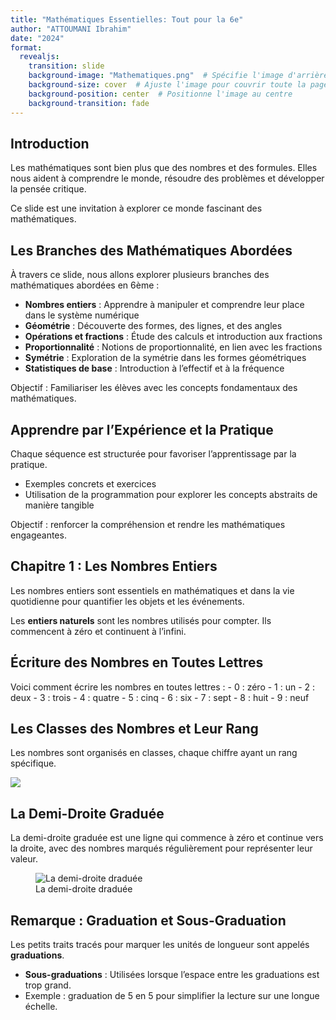 ```yaml
---
title: "Mathématiques Essentielles: Tout pour la 6e"
author: "ATTOUMANI Ibrahim"
date: "2024"
format: 
  revealjs:
    transition: slide
    background-image: "Mathematiques.png"  # Spécifie l'image d'arrière-plan
    background-size: cover  # Ajuste l'image pour couvrir toute la page
    background-position: center  # Positionne l'image au centre
    background-transition: fade
---
```



## Introduction 

Les mathématiques sont bien plus que des nombres et des formules. Elles nous aident à comprendre le monde, résoudre des problèmes et développer la pensée critique.

Ce slide est une invitation à explorer ce monde fascinant des mathématiques.



## Les Branches des Mathématiques Abordées

À travers ce slide, nous allons explorer plusieurs branches des mathématiques abordées en 6ème :

- **Nombres entiers** : Apprendre à manipuler et comprendre leur place dans le système numérique
- **Géométrie** : Découverte des formes, des lignes, et des angles
- **Opérations et fractions** : Étude des calculs et introduction aux fractions
- **Proportionnalité** : Notions de proportionnalité, en lien avec les fractions
- **Symétrie** : Exploration de la symétrie dans les formes géométriques
- **Statistiques de base** : Introduction à l'effectif et à la fréquence

Objectif : Familiariser les élèves avec les concepts fondamentaux des mathématiques.



## Apprendre par l'Expérience et la Pratique

Chaque séquence est structurée pour favoriser l’apprentissage par la pratique.

- Exemples concrets et exercices
- Utilisation de la programmation pour explorer les concepts abstraits de manière tangible

Objectif : renforcer la compréhension et rendre les mathématiques engageantes.



## Chapitre 1 : Les Nombres Entiers

Les nombres entiers sont essentiels en mathématiques et dans la vie quotidienne pour quantifier les objets et les événements.

Les **entiers naturels** sont les nombres utilisés pour compter. Ils commencent à zéro et continuent à l'infini.



## Écriture des Nombres en Toutes Lettres

Voici comment écrire les nombres en toutes lettres :
  - 0 : zéro
  - 1 : un
  - 2 : deux
  - 3 : trois
  - 4 : quatre
  - 5 : cinq
  - 6 : six
  - 7 : sept
  - 8 : huit
  - 9 : neuf



## Les Classes des Nombres et Leur Rang

Les nombres sont organisés en classes, chaque chiffre ayant un rang spécifique.

![](rang_nombres.png)



## La Demi-Droite Graduée

La demi-droite graduée est une ligne qui commence à zéro et continue vers la droite, avec des nombres marqués régulièrement pour représenter leur valeur.

![La demi-droite draduée](droite_graduee.png)



## Remarque : Graduation et Sous-Graduation

Les petits traits tracés pour marquer les unités de longueur sont appelés **graduations**.

- **Sous-graduations** : Utilisées lorsque l'espace entre les graduations est trop grand. 
- Exemple : graduation de 5 en 5 pour simplifier la lecture sur une longue échelle.
